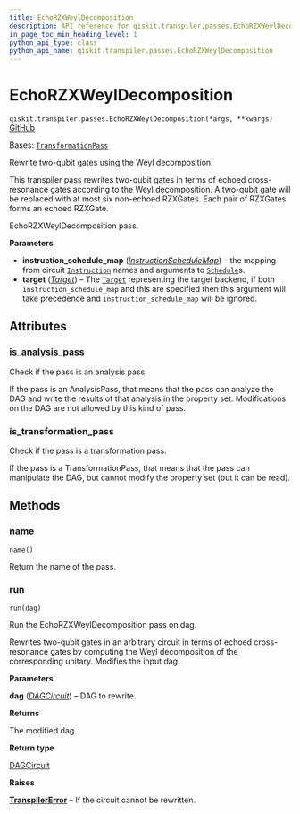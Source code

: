 ```yaml
---
title: EchoRZXWeylDecomposition
description: API reference for qiskit.transpiler.passes.EchoRZXWeylDecomposition
in_page_toc_min_heading_level: 1
python_api_type: class
python_api_name: qiskit.transpiler.passes.EchoRZXWeylDecomposition
---
```


# EchoRZXWeylDecomposition

<span id="qiskit.transpiler.passes.EchoRZXWeylDecomposition" />

`qiskit.transpiler.passes.EchoRZXWeylDecomposition(*args, **kwargs)` [GitHub](https://github.com/qiskit/qiskit/tree/stable/0.25/qiskit/transpiler/passes/optimization/echo_rzx_weyl_decomposition.py "view source code")

Bases: [`TransformationPass`](qiskit.transpiler.TransformationPass "qiskit.transpiler.basepasses.TransformationPass")

Rewrite two-qubit gates using the Weyl decomposition.

This transpiler pass rewrites two-qubit gates in terms of echoed cross-resonance gates according to the Weyl decomposition. A two-qubit gate will be replaced with at most six non-echoed RZXGates. Each pair of RZXGates forms an echoed RZXGate.

EchoRZXWeylDecomposition pass.

**Parameters**

*   **instruction\_schedule\_map** ([*InstructionScheduleMap*](qiskit.pulse.InstructionScheduleMap "qiskit.pulse.InstructionScheduleMap")) – the mapping from circuit [`Instruction`](qiskit.circuit.Instruction "qiskit.circuit.Instruction") names and arguments to [`Schedule`](qiskit.pulse.Schedule "qiskit.pulse.Schedule")s.
*   **target** ([*Target*](qiskit.transpiler.Target "qiskit.transpiler.Target")) – The [`Target`](qiskit.transpiler.Target "qiskit.transpiler.Target") representing the target backend, if both `instruction_schedule_map` and this are specified then this argument will take precedence and `instruction_schedule_map` will be ignored.

## Attributes

<span id="qiskit.transpiler.passes.EchoRZXWeylDecomposition.is_analysis_pass" />

### is\_analysis\_pass

Check if the pass is an analysis pass.

If the pass is an AnalysisPass, that means that the pass can analyze the DAG and write the results of that analysis in the property set. Modifications on the DAG are not allowed by this kind of pass.

<span id="qiskit.transpiler.passes.EchoRZXWeylDecomposition.is_transformation_pass" />

### is\_transformation\_pass

Check if the pass is a transformation pass.

If the pass is a TransformationPass, that means that the pass can manipulate the DAG, but cannot modify the property set (but it can be read).

## Methods

### name

<span id="qiskit.transpiler.passes.EchoRZXWeylDecomposition.name" />

`name()`

Return the name of the pass.

### run

<span id="qiskit.transpiler.passes.EchoRZXWeylDecomposition.run" />

`run(dag)`

Run the EchoRZXWeylDecomposition pass on dag.

Rewrites two-qubit gates in an arbitrary circuit in terms of echoed cross-resonance gates by computing the Weyl decomposition of the corresponding unitary. Modifies the input dag.

**Parameters**

**dag** ([*DAGCircuit*](qiskit.dagcircuit.DAGCircuit "qiskit.dagcircuit.DAGCircuit")) – DAG to rewrite.

**Returns**

The modified dag.

**Return type**

[DAGCircuit](qiskit.dagcircuit.DAGCircuit "qiskit.dagcircuit.DAGCircuit")

**Raises**

[**TranspilerError**](transpiler#qiskit.transpiler.TranspilerError "qiskit.transpiler.TranspilerError") – If the circuit cannot be rewritten.

